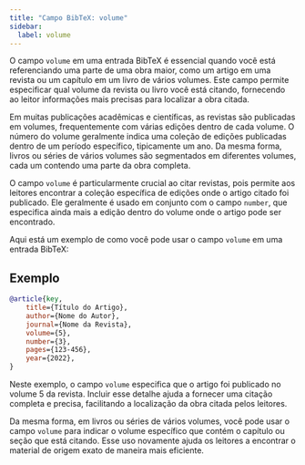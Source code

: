 ```yaml
---
title: "Campo BibTeX: volume"
sidebar:
  label: volume
---
```



O campo `volume` em uma entrada BibTeX é essencial quando você está referenciando uma parte de uma obra maior, como um artigo em uma revista ou um capítulo em um livro de vários volumes. Este campo permite especificar qual volume da revista ou livro você está citando, fornecendo ao leitor informações mais precisas para localizar a obra citada.

<CiteDrive />

Em muitas publicações acadêmicas e científicas, as revistas são publicadas em volumes, frequentemente com várias edições dentro de cada volume. O número do volume geralmente indica uma coleção de edições publicadas dentro de um período específico, tipicamente um ano. Da mesma forma, livros ou séries de vários volumes são segmentados em diferentes volumes, cada um contendo uma parte da obra completa.

O campo `volume` é particularmente crucial ao citar revistas, pois permite aos leitores encontrar a coleção específica de edições onde o artigo citado foi publicado. Ele geralmente é usado em conjunto com o campo `number`, que especifica ainda mais a edição dentro do volume onde o artigo pode ser encontrado.

Aqui está um exemplo de como você pode usar o campo `volume` em uma entrada BibTeX:

## Exemplo

```bibtex
@article{key,
    title={Título do Artigo},
    author={Nome do Autor},
    journal={Nome da Revista},
    volume={5},
    number={3},
    pages={123-456},
    year={2022},
}
```

Neste exemplo, o campo `volume` especifica que o artigo foi publicado no volume 5 da revista. Incluir esse detalhe ajuda a fornecer uma citação completa e precisa, facilitando a localização da obra citada pelos leitores.

Da mesma forma, em livros ou séries de vários volumes, você pode usar o campo `volume` para indicar o volume específico que contém o capítulo ou seção que está citando. Esse uso novamente ajuda os leitores a encontrar o material de origem exato de maneira mais eficiente.